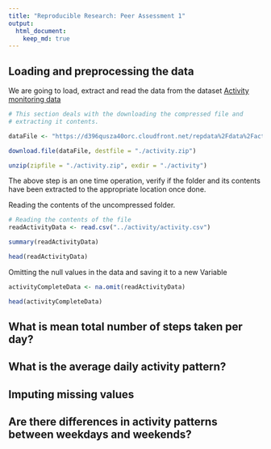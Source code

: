 ```yaml
---
title: "Reproducible Research: Peer Assessment 1"
output: 
  html_document:
    keep_md: true
---
```



## Loading and preprocessing the data

We are going to load, extract and read the data from the dataset [Activity monitoring data](https://d396qusza40orc.cloudfront.net/repdata%2Fdata%2Factivity.zip)

```r
# This section deals with the downloading the compressed file and
# extracting it contents.

dataFile <- "https://d396qusza40orc.cloudfront.net/repdata%2Fdata%2Factivity.zip"

download.file(dataFile, destfile = "./activity.zip")

unzip(zipfile = "./activity.zip", exdir = "./activity")

```

The above step is an one time operation, verify if the folder and its contents have been extracted to the appropriate location  once done.

Reading the contents of the uncompressed folder.
```r
# Reading the contents of the file
readActivityData <- read.csv("../activity/activity.csv")

summary(readActivityData)

head(readActivityData)

```
Omitting the null values in the data and saving it to a new Variable

```r

activityCompleteData <- na.omit(readActivityData)

head(activityCompleteData)

```

## What is mean total number of steps taken per day?



## What is the average daily activity pattern?



## Imputing missing values



## Are there differences in activity patterns between weekdays and weekends?
